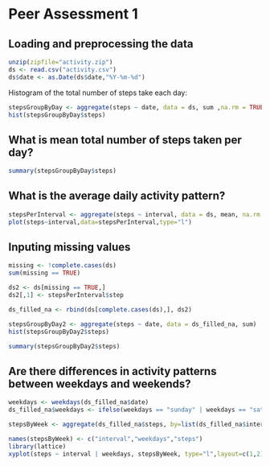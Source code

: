 Peer Assessment 1
=================

## Loading and preprocessing the data
```r
unzip(zipfile="activity.zip")
ds <- read.csv("activity.csv")
ds$date <- as.Date(ds$date,"%Y-%m-%d")
```

Histogram of the total number of steps take each day:
```r
stepsGroupByDay <- aggregate(steps ~ date, data = ds, sum ,na.rm = TRUE)
hist(stepsGroupByDay$steps)
```

## What is mean total number of steps taken per day?
```r
summary(stepsGroupByDay$steps)
```

## What is the average daily activity pattern?
```r
stepsPerInterval <- aggregate(steps ~ interval, data = ds, mean, na.rm = TRUE)
plot(steps~interval,data=stepsPerInterval,type="l")
```

## Inputing missing values
```r
missing <- !complete.cases(ds)
sum(missing == TRUE)

ds2 <- ds[missing == TRUE,]
ds2[,1] <- stepsPerInterval$step

ds_filled_na <- rbind(ds[complete.cases(ds),], ds2)

stepsGroupByDay2 <- aggregate(steps ~ date, data = ds_filled_na, sum)
hist(stepsGroupByDay2$steps)

summary(stepsGroupByDay2$steps)

```

## Are there differences in activity patterns between weekdays and weekends?
```r
weekdays <- weekdays(ds_filled_na$date)
ds_filled_na$weekdays <- ifelse(weekdays == "sunday" | weekdays == "saturday","Weekend", "Weekday")

stepsByWeek <- aggregate(ds_filled_na$steps, by=list(ds_filled_na$interval,ds_filled_na$weekdays),mean)

names(stepsByWeek) <- c("interval","weekdays","steps")
library(lattice)
xyplot(steps ~ interval | weekdays, stepsByWeek, type="l",layout=c(1,2), xlab="Interval", ylab = "Number of steps", main="Activity Patterns on Weekends and Weekdays", col = "steelblue")

```

